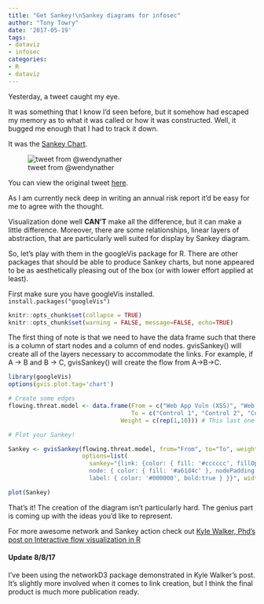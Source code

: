 ```yaml
---
title: "Get Sankey!\nSankey diagrams for infosec"
author: "Tony Towry"
date: '2017-05-19'
tags:
- dataviz
- infosec
categories: 
- R
- dataviz
---
```


Yesterday, a tweet caught my eye.  

It was something that I know I'd seen before, but it somehow had escaped my memory as to what it was called or how it was constructed.   Well, it bugged me enough that I had to track it down.

It was the [Sankey Chart](https://developers.google.com/chart/interactive/docs/gallery/sankey#Configuration_Options).

![tweet from @wendynather](/post/sankey_files/figure-html/twittersankey2.png)

You can view the original tweet [here](https://twitter.com/jwgoerlich/status/865262781100167169).

As I am currently neck deep in writing an annual risk report it'd be easy for me to agree with the thought.

Visualization done well **CAN'T** make all the difference, but it can make a little difference.  Moreover, there are some relationships, linear layers of abstraction, that are particularly well suited for display by Sankey diagram.

So, let's play with them in the googleVis package for R.  There are other packages that should be able to produce Sankey charts, but none appeared to be as aesthetically pleasing out of the box (or with lower effort applied at least).

First make sure you have googleVis installed.
`install.packages("googleVis")`

```r
knitr::opts_chunk$set(collapse = TRUE)
knitr::opts_chunk$set(warning = FALSE, message=FALSE, echo=TRUE)
```

The first thing of note is that we need to have the data frame such that there is a column of start nodes and a column of end nodes.  gvisSankey() will create all of the layers necessary to accommodate the links.  For example, if A -> B and B -> C, gvisSankey() will create the flow from A->B->C.  

```r
library(googleVis)
options(gvis.plot.tag='chart')

# Create some edges
flowing.threat.model <- data.frame(From = c("Web App Vuln (XSS)", "Web App Vuln (XSS)", "Phishing Email", "Default Creds", "Control 1", "Control 2","Control 3", "Control 4","Default Creds","Control 5"),
                                   To = c("Control 1", "Control 2", "Control 3", "Control 4", "Application security", "Security monitoring","Security monitoring", "Configuration management","Control 5","Security monitoring"),
                                Weight = c(rep(1,10))) # This last one is just setting uniform weight across each link

# Plot your Sankey!

Sankey <- gvisSankey(flowing.threat.model, from="From", to="To", weight="Weight",
                     options=list(
                       sankey="{link: {color: { fill: '#cccccc', fillOpacity: 80 } },
                       node: { color: { fill: '#a61d4c' }, nodePadding:40,
                       label: { color: '#000000', bold:true } }}", width = 800))

plot(Sankey)
```

That's it!  The creation of the diagram isn't particularly hard.  The genius part is coming up with the ideas you'd like to represent.

For more awesome network and Sankey action check out [Kyle Walker, Phd's post on Interactive flow visualization in R](http://personal.tcu.edu/kylewalker/interactive-flow-visualization-in-r.html)

#### Update 8/8/17 ####

I've been using the networkD3 package demonstrated in Kyle Walker's post.  It's slightly more involved when it comes to link creation, but I think the final product is much more publication ready.

